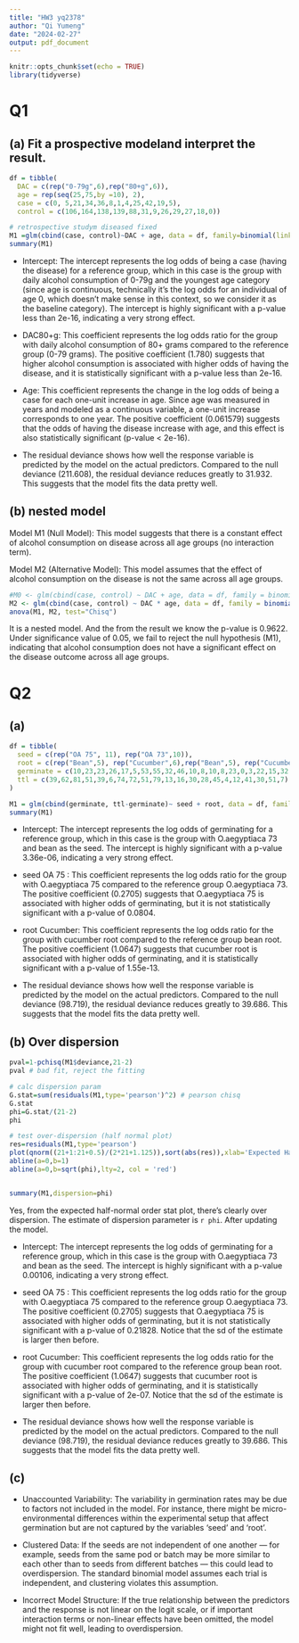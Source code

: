 ```yaml
---
title: "HW3 yq2378"
author: "Qi Yumeng"
date: "2024-02-27"
output: pdf_document
---
```


```r
knitr::opts_chunk$set(echo = TRUE)
library(tidyverse)
```

# Q1

## (a) Fit a prospective modeland interpret the result.

```r
df = tibble(
  DAC = c(rep("0-79g",6),rep("80+g",6)),
  age = rep(seq(25,75,by =10), 2),
  case = c(0, 5,21,34,36,8,1,4,25,42,19,5),
  control = c(106,164,138,139,88,31,9,26,29,27,18,0))

# retrospective studym diseased fixed 
M1 =glm(cbind(case, control)~DAC + age, data = df, family=binomial(link='logit'))
summary(M1) 
```

* Intercept: The intercept represents the log odds of being a case (having the disease) for a reference group, which in this case is the group with daily alcohol consumption of 0-79g and the youngest age category (since age is continuous, technically it's the log odds for an individual of age 0, which doesn't make sense in this context, so we consider it as the baseline category). The intercept is highly significant with a p-value less than 2e-16, indicating a very strong effect.

* DAC80+g: This coefficient represents the log odds ratio for the group with daily alcohol consumption of 80+ grams compared to the reference group (0-79 grams). The positive coefficient (1.780) suggests that higher alcohol consumption is associated with higher odds of having the disease, and it is statistically significant with a p-value less than 2e-16.

* Age: This coefficient represents the change in the log odds of being a case for each one-unit increase in age. Since age was measured in years and modeled as a continuous variable, a one-unit increase corresponds to one year. The positive coefficient (0.061579) suggests that the odds of having the disease increase with age, and this effect is also statistically significant (p-value < 2e-16).

*  The residual deviance shows how well the response variable is predicted by the model on the actual predictors. Compared to the null deviance (211.608), the residual deviance reduces greatly to 31.932. This suggests that the model fits the data pretty well. 

## (b) nested model


Model M1 (Null Model): This model suggests that there is a constant effect of alcohol consumption on disease across all age groups (no interaction term).

Model M2 (Alternative Model): This model assumes that the effect of alcohol consumption on the disease is not the same across all age groups.

```r
#M0 <- glm(cbind(case, control) ~ DAC + age, data = df, family = binomial(link = 'logit'))
M2 <- glm(cbind(case, control) ~ DAC * age, data = df, family = binomial(link = 'logit'))
anova(M1, M2, test="Chisq")

```

It is a nested model. And the from the result we know the p-value is 0.9622. Under significance value of 0.05, we fail to reject the null hypothesis (M1), indicating that alcohol consumption does not have a significant effect on the disease outcome across all age groups.


# Q2


## (a)

```r
df = tibble(
  seed = c(rep("OA 75", 11), rep("OA 73",10)),
  root = c(rep("Bean",5), rep("Cucumber",6),rep("Bean",5), rep("Cucumber",5)),
  germinate = c(10,23,23,26,17,5,53,55,32,46,10,8,10,8,23,0,3,22,15,32,3),
  ttl = c(39,62,81,51,39,6,74,72,51,79,13,16,30,28,45,4,12,41,30,51,7)
)

M1 = glm(cbind(germinate, ttl-germinate)~ seed + root, data = df, family=binomial(link='logit'))
summary(M1) 
```


* Intercept: The intercept represents the log odds of germinating for a reference group, which in this case is the group with O.aegyptiaca 73 and bean as the seed. The intercept is highly significant with a p-value 3.36e-06, indicating a very strong effect.

* seed OA 75 : This coefficient represents the log odds ratio for the group with O.aegyptiaca 75 compared to the reference group O.aegyptiaca 73. The positive coefficient (0.2705) suggests that O.aegyptiaca 75 is associated with higher odds of germinating, but it is not statistically significant with a p-value of 0.0804.

* root Cucumber: This coefficient represents the log odds ratio for the group with cucumber root compared to the reference group bean root. The positive coefficient (1.0647) suggests that cucumber root is associated with higher odds of germinating, and it is statistically significant with a p-value of 1.55e-13.

*  The residual deviance shows how well the response variable is predicted by the model on the actual predictors. Compared to the null deviance (98.719), the residual deviance reduces greatly to 39.686. This suggests that the model fits the data pretty well. 


## (b) Over dispersion

```r

pval=1-pchisq(M1$deviance,21-2) 
pval # bad fit, reject the fitting

# calc dispersion param
G.stat=sum(residuals(M1,type='pearson')^2) # pearson chisq 
G.stat
phi=G.stat/(21-2)
phi

# test over-dispersion (half normal plot)
res=residuals(M1,type='pearson')
plot(qnorm((21+1:21+0.5)/(2*21+1.125)),sort(abs(res)),xlab='Expected Half-Normal Order Stats',ylab='Ordered Abs Pearson Residuals')
abline(a=0,b=1)
abline(a=0,b=sqrt(phi),lty=2, col = 'red')


summary(M1,dispersion=phi)

```
Yes, from the expected half-normal order stat plot, there's clearly over dispersion. The estimate of dispersion parameter is `r phi`.
After updating the model.

* Intercept: The intercept represents the log odds of germinating for a reference group, which in this case is the group with O.aegyptiaca 73 and bean as the seed. The intercept is highly significant with a p-value 0.00106, indicating a very strong effect.

* seed OA 75 : This coefficient represents the log odds ratio for the group with O.aegyptiaca 75 compared to the reference group O.aegyptiaca 73. The positive coefficient (0.2705) suggests that O.aegyptiaca 75 is associated with higher odds of germinating, but it is not statistically significant with a p-value of 0.21828. Notice that the sd of the estimate is larger then before.

* root Cucumber: This coefficient represents the log odds ratio for the group with cucumber root compared to the reference group bean root. The positive coefficient (1.0647) suggests that cucumber root is associated with higher odds of germinating, and it is statistically significant with a p-value of 2e-07. Notice that the sd of the estimate is larger then before.

*  The residual deviance shows how well the response variable is predicted by the model on the actual predictors. Compared to the null deviance (98.719), the residual deviance reduces greatly to 39.686. This suggests that the model fits the data pretty well. 


## (c)

* Unaccounted Variability: The variability in germination rates may be due to factors not included in the model. For instance, there might be micro-environmental differences within the experimental setup that affect germination but are not captured by the variables 'seed' and 'root'.

* Clustered Data: If the seeds are not independent of one another — for example, seeds from the same pod or batch may be more similar to each other than to seeds from different batches — this could lead to overdispersion. The standard binomial model assumes each trial is independent, and clustering violates this assumption.

* Incorrect Model Structure: If the true relationship between the predictors and the response is not linear on the logit scale, or if important interaction terms or non-linear effects have been omitted, the model might not fit well, leading to overdispersion.